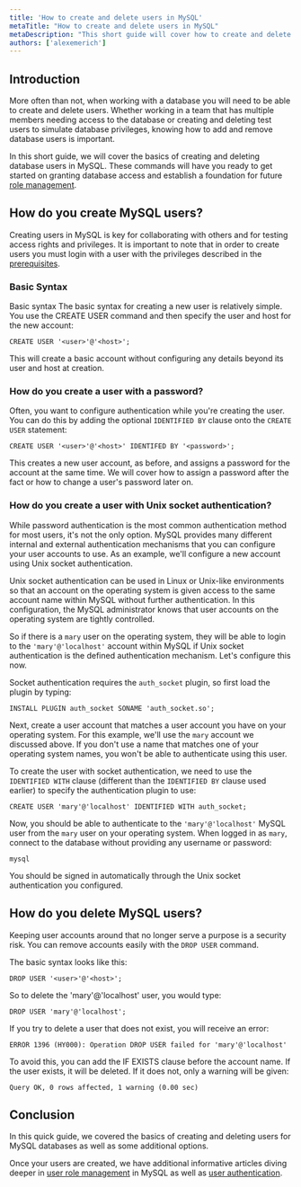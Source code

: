 ```yaml
---
title: 'How to create and delete users in MySQL'
metaTitle: "How to create and delete users in MySQL"
metaDescription: "This short guide will cover how to create and delete users in MySQL."
authors: ['alexemerich']
---
```



## Introduction

More often than not, when working with a database you will need to be able to create and delete users. Whether working in a team that has multiple members needing access to the database or creating and deleting test users to simulate database privileges, knowing how to add and remove database users is important.

In this short guide, we will cover the basics of creating and deleting database users in MySQL. These commands will have you ready to get started on granting database access and establish a foundation for future [role management](https://www.prisma.io/dataguide/mysql/authentication-and-authorization/role-management).

## How do you create MySQL users?
Creating users in MySQL is key for collaborating with others  and for testing access rights and privileges. It is important to note that in order to create users you must login with a user with the privileges described in the [prerequisites](https://www.prisma.io/dataguide/mysql/authentication-and-authorization/user-management-and-authentication#prerequisites).

### Basic Syntax
Basic syntax
The basic syntax for creating a new user is relatively simple. You use the CREATE USER command and then specify the user and host for the new account:

```
CREATE USER '<user>'@'<host>';
```

This will create a basic account without configuring any details beyond its user and host at creation.

### How do you create a user with a password?
Often, you want to configure authentication while you're creating the user. You can do this by adding the optional `IDENTIFIED BY` clause onto the `CREATE USER` statement:

```
CREATE USER '<user>'@'<host>' IDENTIFED BY '<password>';
```

This creates a new user account, as before, and assigns a password for the account at the same time. We will cover how to assign a password after the fact or how to change a user's password later on.

### How do you create a user with Unix socket authentication?

While password authentication is the most common authentication method for most users, it's not the only option. MySQL provides many different internal and external authentication mechanisms that you can configure your user accounts to use. As an example, we'll configure a new account using Unix socket authentication.

Unix socket authentication can be used in Linux or Unix-like environments so that an account on the operating system is given access to the same account name within MySQL without further authentication. In this configuration, the MySQL administrator knows that user accounts on the operating system are tightly controlled.

So if there is a `mary` user on the operating system, they will be able to login to the `'mary'@'localhost'` account within MySQL if Unix socket authentication is the defined authentication mechanism. Let's configure this now.

Socket authentication requires the `auth_socket` plugin, so first load the plugin by typing:

```
INSTALL PLUGIN auth_socket SONAME 'auth_socket.so';
```

Next, create a user account that matches a user account you have on your operating system. For this example, we'll use the `mary` account we discussed above. If you don't use a name that matches one of your operating system names, you won't be able to authenticate using this user.

To create the user with socket authentication, we need to use the `IDENTIFIED WITH` clause (different than the `IDENTIFIED BY` clause used earlier) to specify the authentication plugin to use:

```
CREATE USER 'mary'@'localhost' IDENTIFIED WITH auth_socket;
```

Now, you should be able to authenticate to the `'mary'@'localhost'` MySQL user from the `mary` user on your operating system. When logged in as `mary`, connect to the database without providing any username or password:

```
mysql
```
You should be signed in automatically through the Unix socket authentication you configured.

## How do you delete MySQL users?

Keeping user accounts around that no longer serve a purpose is a security risk. You can remove accounts easily with the `DROP USER` command.

The basic syntax looks like this:
```
DROP USER '<user>'@'<host>';
```
So to delete the 'mary'@'localhost' user, you would type:

```
DROP USER 'mary'@'localhost';
```
If you try to delete a user that does not exist, you will receive an error:

```
ERROR 1396 (HY000): Operation DROP USER failed for 'mary'@'localhost'
```
To avoid this, you can add the IF EXISTS clause before the account name. If the user exists, it will be deleted. If it does not, only a warning will be given:

```
Query OK, 0 rows affected, 1 warning (0.00 sec)
```

## Conclusion

In this quick guide, we covered the basics of creating and deleting users for MySQL databases as well as some additional options. 

Once your users are created, we have additional informative articles diving deeper in [user role management](https://www.prisma.io/dataguide/mysql/authentication-and-authorization/role-management) in MySQL as well as [user authentication](https://www.prisma.io/dataguide/mysql/authentication-and-authorization/intro-to-authn-and-authz).
